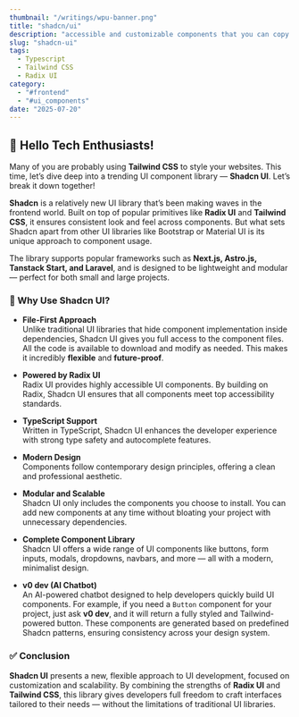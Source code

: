```yaml
---
thumbnail: "/writings/wpu-banner.png"
title: "shadcn/ui"
description: "accessible and customizable components that you can copy and paste into your apps. free. open source."
slug: "shadcn-ui"
tags:
  - Typescript
  - Tailwind CSS
  - Radix UI
category: 
  - "#frontend"
  - "#ui_components"
date: "2025-07-20"
---
```


## 👋 Hello Tech Enthusiasts!

Many of you are probably using **Tailwind CSS** to style your websites. This time, let’s dive deep into a trending UI component library — **Shadcn UI**. Let’s break it down together!

**Shadcn** is a relatively new UI library that’s been making waves in the frontend world. Built on top of popular primitives like **Radix UI** and **Tailwind CSS**, it ensures consistent look and feel across components. But what sets Shadcn apart from other UI libraries like Bootstrap or Material UI is its unique approach to component usage.

The library supports popular frameworks such as **Next.js, Astro.js, Tanstack Start, and Laravel**, and is designed to be lightweight and modular — perfect for both small and large projects.

<DotDivider />

### 🚀 Why Use Shadcn UI?

- **File-First Approach**  
  Unlike traditional UI libraries that hide component implementation inside dependencies, Shadcn UI gives you full access to the component files. All the code is available to download and modify as needed. This makes it incredibly **flexible** and **future-proof**.

- **Powered by Radix UI**  
  Radix UI provides highly accessible UI components. By building on Radix, Shadcn UI ensures that all components meet top accessibility standards.

- **TypeScript Support**  
  Written in TypeScript, Shadcn UI enhances the developer experience with strong type safety and autocomplete features.

- **Modern Design**  
  Components follow contemporary design principles, offering a clean and professional aesthetic.

- **Modular and Scalable**  
  Shadcn UI only includes the components you choose to install. You can add new components at any time without bloating your project with unnecessary dependencies.

- **Complete Component Library**  
  Shadcn UI offers a wide range of UI components like buttons, form inputs, modals, dropdowns, navbars, and more — all with a modern, minimalist design.

- **v0 dev (AI Chatbot)**  
  An AI-powered chatbot designed to help developers quickly build UI components. For example, if you need a `Button` component for your project, just ask **v0 dev**, and it will return a fully styled and Tailwind-powered button. These components are generated based on predefined Shadcn patterns, ensuring consistency across your design system.

<DotDivider />

### ✅ Conclusion

**Shadcn UI** presents a new, flexible approach to UI development, focused on customization and scalability. By combining the strengths of **Radix UI** and **Tailwind CSS**, this library gives developers full freedom to craft interfaces tailored to their needs — without the limitations of traditional UI libraries.
